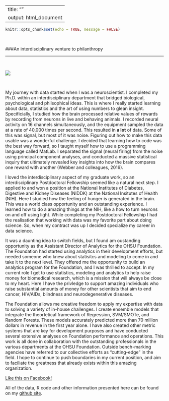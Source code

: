 

---
title: ""
output: html_document
---

```r
knitr::opts_chunk$set(echo = TRUE, message = FALSE)
```

&nbsp;
&nbsp;

###An interdisciplinary venture to philanthropy

---

&nbsp;

![](C:\\Users\\owner\\Desktop\\Website\\costapic.jpg) 

&nbsp;
&nbsp;

  My journey with data started when I was a neuroscientist.  I completed my Ph.D. within an interdisciplinary department that bridged biological, psychological and philsophical ideas.  This is where I really started learning about data, statistics and the art of using numbers to glean insight.  Specificially, I studied how the brain processed relative values of rewards by recording from neurons in live and behaving animals.   I recorded neural activity on 16 channels simultaneously, and the equipment sampled the data at a rate of 40,000 times per second. This resulted in **a lot** of data.  Some of this was signal, but most of it was noise.  Figuring out how to make this data usable was a wonderful challenge.  I decided that learning how to code was the best way forward, so I taught myself how to use a programming language called MatLab. I separated the signal (neural firing) from the noise using principal component analyses, and conducted a massive statistical inquiry that ultimately revealed key insights into how the brain compares one reward with another (Webber and colleagues, 2016).  
  
  I loved the interdisciplinary aspect of my graduate work, so an interdisciplinary Postdoctoral Fellowship seemed like a natural next step.  I applied to and won a position at the National Institutes of Diabetes, Digestive and Kidney Diseases (NIDDK) at the National Insitutes of Health (NIH).  Here I studied how the feeling of hunger is generated in the brain.  This was a world class opportunity and an outstanding experience. I learned how to do a amazing things at the NIH, like a how to turn neurons on and off using light. While completing my Postdoctoral Fellowship I had the realisation that working with data was my favorite part about doing science. So, when my contract was up I decided specialize my career in data science.
  
  It was a daunting idea to switch fields, but I found am oustanding opportunity as the Assistant Director of Analytics for the OHSU Foundation.  The Foundation had started using analytics in their development efforts, but needed someone who knew about statisitcs and modeling to come in and take it to the next level.  They offered me the opportunity to build an analytics program for the Foundation, and I was thrilled to accept. In my current role I get to use statistics, modeling and analytics to help raise money for biomedical research, which is a mission that will always be close to my heart. Here I have the privledge to support amazing individuals who raise substantial amounts of money for other scientists that aim to end cancer, HIV/AIDs, blindness and neurodegenerative diseases.
  
  The Foundation allows me creative freedom to apply my expertise with data to solving a variety of in-house challenges. I create ensemble models that integrate the theortetical framework of Regression, SVM/SMOTe, and Random Forests. These models accurately predicted more than 70 million dollars in revenue in the first year alone. I have also created other metric systems that are key for development purposes and have conducted several extensive analyses on Foundation performance and operations.  This work is all done in collaboration with the outstanding professionals in the various departments at the OHSU Foundation. Outside bench-marking agencies have referred to our collective efforts as "cutting-edge" in the field.  I hope to continue to push boundaries in my current position, and aim to faciliate the greatness that already exists within this amazing organization.  
  
  
  
  
   
[Like this on Facebook!](https://www.facebook.com/RLData/)

All of the data, R code and other information presented here can be found on my [github site](https://github.com/RealLifeData). 
 